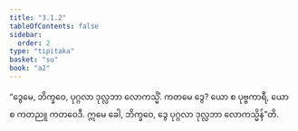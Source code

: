 ```yaml
---
title: "3.1.2"
tableOfContents: false
sidebar:
  order: 2
type: "tipitaka"
basket: "su"
book: "a2"
---
```



<DynamicBreadcrumb />

<Division number="120" book="a2" e="ch" v="15" p="86">

<Paragraph number="205" book="a2">
“ဒွေမေ, ဘိက္ခဝေ, ပုဂ္ဂလာ ဒုလ္လဘာ လောကသ္မိံ. ကတမေ ဒွေ? ယော စ ပုဗ္ဗကာရီ, ယော စ ကတညူ ကတဝေဒီ. ဣမေ ခေါ, ဘိက္ခဝေ, ဒွေ ပုဂ္ဂလာ ဒုလ္လဘာ လောကသ္မိန်”တိ.
</Paragraph>
</Division>